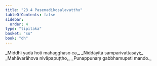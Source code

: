 ```yaml
---
title: "23.4 Pasenadikosalavatthu"
tableOfContents: false
sidebar:
  order: 4
type: "tipitaka"
basket: "su"
book: "dh"
---
```



<DynamicBreadcrumb />

<Division number="325" book="dh">

<Paragraph number="350" type="verses" book="dh">
_Middhī yadā hoti mahagghaso ca,_  
_Niddāyitā samparivattasāyī;_  
_Mahāvarāhova nivāpapuṭṭho,_  
_Punappunaṃ gabbhamupeti mando._
</Paragraph>
</Division>